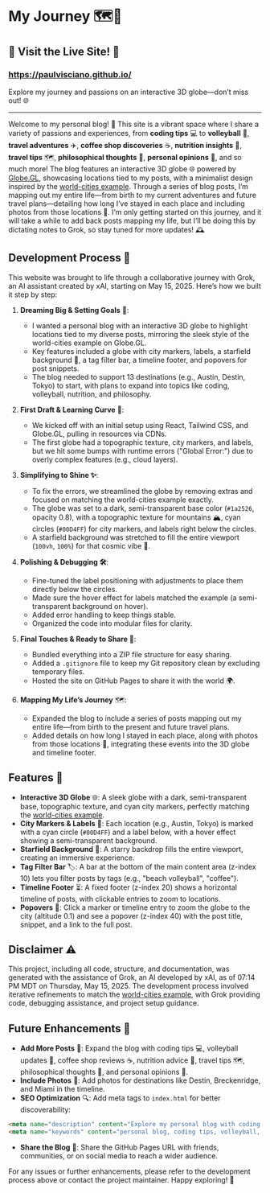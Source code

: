 # My Journey 🗺️🚀

## 🌟 Visit the Live Site! 🌟

<h3><a href="https://paulvisciano.github.io/" style={{ color: '#007AFF', textDecoration: 'none' }}>https://paulvisciano.github.io/</a></h3>

Explore my journey and passions on an interactive 3D globe—don’t miss out! 🌐

---

Welcome to my personal blog! 🎉 This site is a vibrant space where I share a variety of passions and experiences, from **coding tips** 💻 to **volleyball** 🏐, **travel adventures** ✈️, **coffee shop discoveries** ☕, **nutrition insights** 🥗, **travel tips** 🗺️, **philosophical thoughts** 🤔, **personal opinions** 💬, and so much more! The blog features an interactive 3D globe 🌐 powered by [Globe.GL](https://globe.gl/), showcasing locations tied to my posts, with a minimalist design inspired by the [world-cities example](https://globe.gl/example/world-cities/). Through a series of blog posts, I’m mapping out my entire life—from birth to my current adventures and future travel plans—detailing how long I’ve stayed in each place and including photos from those locations 📸. I’m only getting started on this journey, and it will take a while to add back posts mapping my life, but I’ll be doing this by dictating notes to Grok, so stay tuned for more updates! 🕰️

## Development Process 🚀

This website was brought to life through a collaborative journey with Grok, an AI assistant created by xAI, starting on May 15, 2025. Here’s how we built it step by step:

1. **Dreaming Big & Setting Goals** 🎯:
   - I wanted a personal blog with an interactive 3D globe to highlight locations tied to my diverse posts, mirroring the sleek style of the world-cities example on Globe.GL.
   - Key features included a globe with city markers, labels, a starfield background 🌟, a tag filter bar, a timeline footer, and popovers for post snippets.
   - The blog needed to support 13 destinations (e.g., Austin, Destin, Tokyo) to start, with plans to expand into topics like coding, volleyball, nutrition, and philosophy.

2. **First Draft & Learning Curve** 📝:
   - We kicked off with an initial setup using React, Tailwind CSS, and Globe.GL, pulling in resources via CDNs.
   - The first globe had a topographic texture, city markers, and labels, but we hit some bumps with runtime errors ("Global Error:") due to overly complex features (e.g., cloud layers).

3. **Simplifying to Shine ✨**:
   - To fix the errors, we streamlined the globe by removing extras and focused on matching the world-cities example exactly.
   - The globe was set to a dark, semi-transparent base color (`#1a2526`, opacity 0.8), with a topographic texture for mountains 🏔️, cyan circles (`#00D4FF`) for city markers, and labels right below the circles.
   - A starfield background was stretched to fill the entire viewport (`100vh`, `100%`) for that cosmic vibe 🌌.

4. **Polishing & Debugging 🛠️**:
   - Fine-tuned the label positioning with adjustments to place them directly below the circles.
   - Made sure the hover effect for labels matched the example (a semi-transparent background on hover).
   - Added error handling to keep things stable.
   - Organized the code into modular files for clarity.

5. **Final Touches & Ready to Share 🎈**:
   - Bundled everything into a ZIP file structure for easy sharing.
   - Added a `.gitignore` file to keep my Git repository clean by excluding temporary files.
   - Hosted the site on GitHub Pages to share it with the world 🌍.

6. **Mapping My Life’s Journey** 🗺️:
   - Expanded the blog to include a series of posts mapping out my entire life—from birth to the present and future travel plans.
   - Added details on how long I stayed in each place, along with photos from those locations 📸, integrating these events into the 3D globe and timeline footer.

## Features 🌟

- **Interactive 3D Globe** 🌐: A sleek globe with a dark, semi-transparent base, topographic texture, and cyan city markers, perfectly matching the [world-cities example](https://globe.gl/example/world-cities/).
- **City Markers & Labels** 📍: Each location (e.g., Austin, Tokyo) is marked with a cyan circle (`#00D4FF`) and a label below, with a hover effect showing a semi-transparent background.
- **Starfield Background** 🌌: A starry backdrop fills the entire viewport, creating an immersive experience.
- **Tag Filter Bar** 🏷️: A bar at the bottom of the main content area (z-index 10) lets you filter posts by tags (e.g., "beach volleyball", "coffee").
- **Timeline Footer** ⏳: A fixed footer (z-index 20) shows a horizontal timeline of posts, with clickable entries to zoom to locations.
- **Popovers** 💬: Click a marker or timeline entry to zoom the globe to the city (altitude 0.1) and see a popover (z-index 40) with the post title, snippet, and a link to the full post.

## Disclaimer ⚠️

This project, including all code, structure, and documentation, was generated with the assistance of Grok, an AI developed by xAI, as of 07:14 PM MDT on Thursday, May 15, 2025. The development process involved iterative refinements to match the [world-cities example](https://globe.gl/example/world-cities/), with Grok providing code, debugging assistance, and project setup guidance.

## Future Enhancements 🌈

- **Add More Posts** 📝: Expand the blog with coding tips 💻, volleyball updates 🏐, coffee shop reviews ☕, nutrition advice 🥗, travel tips 🗺️, philosophical thoughts 🤔, and personal opinions 💬.
- **Include Photos** 📸: Add photos for destinations like Destin, Breckenridge, and Miami in the timeline.
- **SEO Optimization** 🔍: Add meta tags to `index.html` for better discoverability:

```html
<meta name="description" content="Explore my personal blog with coding tips, volleyball updates, travel adventures, coffee shops, nutrition, philosophical thoughts, and more, featuring an interactive 3D globe powered by Globe.GL! 🌍">
<meta name="keywords" content="personal blog, coding tips, volleyball, travel, coffee shops, nutrition, philosophy, 3D interactive globe, Globe.GL, Austin, Destin, Tokyo">
```

- **Share the Blog** 📢: Share the GitHub Pages URL with friends, communities, or on social media to reach a wider audience.

For any issues or further enhancements, please refer to the development process above or contact the project maintainer. Happy exploring! 🚀
